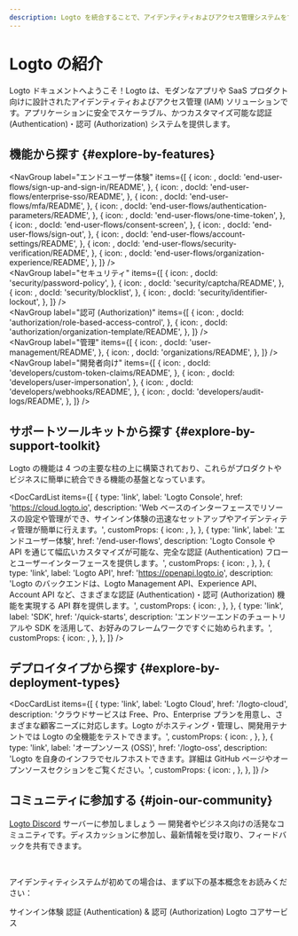 ```yaml
---
description: Logto を統合することで、アイデンティティおよびアクセス管理システムをすばやく立ち上げましょう。認証 (Authentication)、認可 (Authorization)、マルチテナント管理をすべて一つで実現できます。
---
```



# Logto の紹介

Logto ドキュメントへようこそ！Logto は、モダンなアプリや SaaS プロダクト向けに設計されたアイデンティティおよびアクセス管理 (IAM) ソリューションです。アプリケーションに安全でスケーラブル、かつカスタマイズ可能な認証 (Authentication)・認可 (Authorization) システムを提供します。

## 機能から探す \{#explore-by-features}

<NavGroup
  label="エンドユーザー体験"
  items={[
    {
      icon: <SignInIcon />,
      docId: 'end-user-flows/sign-up-and-sign-in/README',
    },
    {
      icon: <SsoIcon />,
      docId: 'end-user-flows/enterprise-sso/README',
    },
    {
      icon: <LockIcon />,
      docId: 'end-user-flows/mfa/README',
    },
    {
      icon: <ScreenIcon />,
      docId: 'end-user-flows/authentication-parameters/README',
    },
    {
      icon: <LinkIcon />,
      docId: 'end-user-flows/one-time-token',
    },
    {
      icon: <SecurityIcon />,
      docId: 'end-user-flows/consent-screen',
    },
    {
      icon: <SignOutIcon />,
      docId: 'end-user-flows/sign-out',
    },
    {
      icon: <GearIcon />,
      docId: 'end-user-flows/account-settings/README',
    },
    {
      icon: <SecurityIcon />,
      docId: 'end-user-flows/security-verification/README',
    },
    {
      icon: <OrganizationIcon />,
      docId: 'end-user-flows/organization-experience/README',
    },
  ]}
/>
<br />
<NavGroup
  label="セキュリティ"
  items={[
    {
      icon: <KeyIcon />,
      docId: 'security/password-policy',
    },
    {
      icon: <CheckboxIcon />,
      docId: 'security/captcha/README',
    },
    {
      icon: <BlockUserIcon />,
      docId: 'security/blocklist',
    },
    {
      icon: <LockoutIcon />,
      docId: 'security/identifier-lockout',
    },
  ]}
/>
<br />
<NavGroup
  label="認可 (Authorization)"
  items={[
    {
      icon: <AuthorizationIcon />,
      docId: 'authorization/role-based-access-control',
    },
    {
      icon: <AuthorizationIcon />,
      docId: 'authorization/organization-template/README',
    },
  ]}
/>
<br />
<NavGroup
  label="管理"
  items={[
    {
      icon: <UserManagementIcon />,
      docId: 'user-management/README',
    },
    {
      icon: <OrganizationIcon />,
      docId: 'organizations/README',
    },
  ]}
/>
<br />
<NavGroup
  label="開発者向け"
  items={[
    {
      icon: <GearPlusIcon />,
      docId: 'developers/custom-token-claims/README',
    },
    {
      icon: <ImpersonationIcon />,
      docId: 'developers/user-impersonation',
    },
    {
      icon: <WebhookIcon />,
      docId: 'developers/webhooks/README',
    },
    {
      icon: <AuditLogIcon />,
      docId: 'developers/audit-logs/README',
    },
  ]}
/>

## サポートツールキットから探す \{#explore-by-support-toolkit}

Logto の機能は 4 つの主要な柱の上に構築されており、これらがプロダクトやビジネスに簡単に統合できる機能の基盤となっています。

<DocCardList
  items={[
    {
      type: 'link',
      label: 'Logto Console',
      href: 'https://cloud.logto.io',
      description:
        'Web ベースのインターフェースでリソースの設定や管理ができ、サインイン体験の迅速なセットアップやアイデンティティ管理が簡単に行えます。',
      customProps: {
        icon: <LogtoConsoleIcon />,
      },
    },
    {
      type: 'link',
      label: 'エンドユーザー体験',
      href: '/end-user-flows',
      description:
        'Logto Console や API を通じて幅広いカスタマイズが可能な、完全な認証 (Authentication) フローとユーザーインターフェースを提供します。',
      customProps: {
        icon: <ExperienceIcon />,
      },
    },
    {
      type: 'link',
      label: 'Logto API',
      href: 'https://openapi.logto.io',
      description:
        'Logto のバックエンドは、Logto Management API、Experience API、Account API など、さまざまな認証 (Authentication)・認可 (Authorization) 機能を実現する API 群を提供します。',
      customProps: {
        icon: <LogtoApiIcon />,
      },
    },
    {
      type: 'link',
      label: 'SDK',
      href: '/quick-starts',
      description:
        'エンドツーエンドのチュートリアルや SDK を活用して、お好みのフレームワークですぐに始められます。',
      customProps: {
        icon: <SdkIcon />,
      },
    },
  ]}
/>

## デプロイタイプから探す \{#explore-by-deployment-types}

<DocCardList
  items={[
    {
      type: 'link',
      label: 'Logto Cloud',
      href: '/logto-cloud',
      description:
        'クラウドサービスは Free、Pro、Enterprise プランを用意し、さまざまな顧客ニーズに対応します。Logto がホスティング・管理し、開発用テナントでは Logto の全機能をテストできます。',
      customProps: {
        icon: <CloudIcon />,
      },
    },
    {
      type: 'link',
      label: 'オープンソース (OSS)',
      href: '/logto-oss',
      description:
        'Logto を自身のインフラでセルフホストできます。詳細は GitHub ページやオープンソースセクションをご覧ください。',
      customProps: {
        icon: <OpenSourceIcon />,
      },
    },
  ]}
/>

## コミュニティに参加する \{#join-our-community}

[Logto Discord](https://discord.com/invite/UEPaF3j5e6) サーバーに参加しましょう — 開発者やビジネス向けの活発なコミュニティです。ディスカッションに参加し、最新情報を受け取り、フィードバックを共有できます。

<br />

アイデンティティシステムが初めての場合は、まず以下の基本概念をお読みください：

<Url href="/concepts/sign-in-experience">サインイン体験</Url>
<Url href="/concepts/authn-vs-authz">認証 (Authentication) & 認可 (Authorization)</Url>
<Url href="/concepts/core-service">Logto コアサービス</Url>
